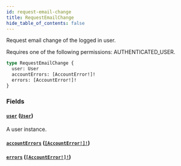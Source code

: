 ```yaml
---
id: request-email-change
title: RequestEmailChange
hide_table_of_contents: false
---
```


Request email change of the logged in user.

Requires one of the following permissions: AUTHENTICATED_USER.

```graphql
type RequestEmailChange {
  user: User
  accountErrors: [AccountError!]!
  errors: [AccountError!]!
}
```

### Fields

#### [`user`](#) ([`User`](../../../developer/api-reference/objects/user))

A user instance.

#### [`accountErrors`](#) ([`[AccountError!]!`](../../../developer/api-reference/objects/account-error))

#### [`errors`](#) ([`[AccountError!]!`](../../../developer/api-reference/objects/account-error))
